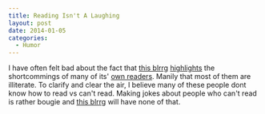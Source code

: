 ```yaml
---
title: Reading Isn't A Laughing
layout: post
date: 2014-01-05
categories:
  - Humor
---
```


I have often felt bad about the fact that [this blrrg][3] [highlights][1] the shortcommings of many of its' [own readers][2]. Manily that most of them are illiterate. To clarify and clear the air, I believe many of these people dont know how to read vs can't read. Making jokes about people who can't read is rather bougie and [this blrrg][3] will have none of that.

[1]: http://cloudbacon.com/2011/12/19/People-Can-Not-Read
[2]: https://gimmebar.com/view/50340ae129ca15593d000005/big
[3]: https://gimmebar.com/view/528bbed3aac422ce02000015/big
